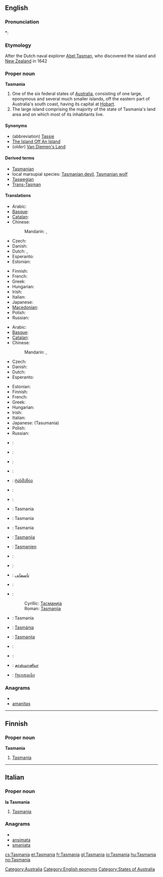 ==English==
{{wikipedia|Tasmania}}

===Pronunciation===
*: {{rhymes|eɪniə}}

===Etymology===
After the Dutch naval explorer [[w:Abel Tasman|Abel Tasman]], who discovered the island and [[New Zealand]] in 1642

===Proper noun===
'''Tasmania'''

# One of the six federal states of [[Australia]], consisting of one large, eponymous and several much smaller islands, off the eastern part of Australia's south coast, having its capital at [[Hobart]].
# The large island comprising the majority of the state of Tasmania's land area and on which most of its inhabitants live.

====Synonyms====
* (abbreviation) [[Tassie]] {{italbrac|colloquial}}
* [[The Island Off An Island]] {{italbrac|colloquial}}
* (''older'') [[Van Diemen's Land]]

====Derived terms====
* [[Tasmanian]]
* local marsupial species: [[Tasmanian devil]], [[Tasmanian wolf]]
* [[Taswegian]] {{italbrac|colloquial}}
* [[Trans-Tasman]] {{italbrac|colloquial}}

====Translations====
{{trans-top|Australian state}}
* Arabic: {{t|ar|تاسمانيا|tr=Tasmāniya}}
* [[Basque]]: {{t-|eu|Tasmania|xs=Basque}}
* [[Catalan]]: {{t-|ca|Tasmània|f}}
* Chinese:
*: Mandarin: {{t-|cmn|塔斯馬尼亞|sc=Hani}}, {{t-|cmn|塔斯马尼亚|tr=Tǎsīmǎníyà|sc=Hani}}
* Czech: {{t-|cs|Tasmánie|f}}
* Danish: {{t-|da|Tasmanien}}
* Dutch: {{t+|nl|Tasmanië}}, {{t-|nl|Tasmania}}
* Esperanto: {{t-|eo|Tasmanio|xs=Esperanto}}
* Estonian: {{t-|et|Tasmaania}}
{{trans-mid}}
* Finnish: {{t-|fi|Tasmania}}
* French: {{t+|fr|Tasmanie}}
* Greek: {{t-|el|Τασμανία|f|tr=Tasmanía}}
* Hungarian: {{t+|hu|Tasmania}}
* Irish: {{t-|ga|Tasmáin|f|alt=an Tasmáin|xs=Irish}}
* Italian: {{t-|it|Tasmania}}
* Japanese: {{t-|ja|タスマニア|tr=Tasumania}}
* [[Macedonian]]: {{t-|mk|Тасманија|f|tr=Tasmánija}}
* Polish: {{t-|pl|Tasmania|f}}
* Russian: {{t-|ru|Тасмания|f|tr=Tasmánija}}
{{trans-bottom}}

{{trans-top|island comprising majority of state}}
* Arabic: {{t|ar|تاسمانيا|tr=Tasmāniya}}
* [[Basque]]: {{t-|eu|Tasmania|xs=Basque}}
* [[Catalan]]: {{t-|ca|Tasmània|f}}
* Chinese:
*: Mandarin: {{t-|cmn|塔斯馬尼亞|alt=塔斯馬尼亞（島）|sc=Hani}}, {{t-|cmn|塔斯马尼亚|alt=塔斯馬尼亞（岛）|tr=Tǎsīmǎníyà [dǎo]|sc=Hani}}
* Czech: {{t-|cs|Tasmánie|f}}
* Danish: {{t-|da|Tasmanien}}
* Dutch: {{t+|nl|Tasmanië}}
* Esperanto: {{t-|eo|Tasmanio|xs=Esperanto}}
{{trans-mid}}
* Estonian: {{t-|et|Tasmaania}}
* Finnish: {{t-|fi|Tasmania}}
* French: {{t+|fr|Tasmanie}}
* Greek: {{t-|el|Τασμανία|f|tr=Tasmanía}}
* Hungarian: {{t+|hu|Tasmania}}
* Irish: {{t-|ga|Tasmáin|f|alt=an Tasmáin|xs=Irish}}
* Italian: {{t-|it|Tasmania}}
* Japanese: {{t-|ja|タスマニア}}(Tasumania)
* Polish: {{t-|pl|Tasmania|f}}
* Russian: {{t-|ru|Тасмания|f|tr=Tasmánija}}
{{trans-bottom}}

{{checktrans-top}}
* {{ttbc|bs}}: {{t-|bs|Tasmanija}}
* {{ttbc|bg}}: {{t-|bg|Тасмания}}
* {{ttbc|hr}}: {{t-|hr|Tasmanija}}
* {{ttbc|gl}}: {{t+|gl|Tasmania|xs=Galician}}
* {{ttbc|ka}}: [[ტასმანია]]
* {{ttbc|de}}: {{t-|de|Tasmanien}}
* {{ttbc|is}}: {{t-|is|Tasmanía}}
* {{ttbc|io}}: Tasmania
* {{ttbc|id}}: Tasmania
* {{ttbc|ia}}: Tasmania
* {{ttbc|lt}}: [[Tasmanija]]
* {{ttbc|lb}}: [[Tasmanien]]
{{trans-mid}}
* {{ttbc|no}}: {{t+|no|Tasmania}}
* {{ttbc|nn}}: {{t-|nn|Tasmania|xs=Norwegian Nynorsk}}
* {{ttbc|fa}}: [[تاسمانی]]
* {{ttbc|pt}}: {{t-|pt|Tasmânia}}
* {{ttbc|sr}}:
*: Cyrillic: [[Тасманија]] {{f}}
*: Roman: [[Tasmanija]] {{f}}
* {{ttbc|scn}}: Tasmania
* {{ttbc|sk}}: [[Tasmánia]]
* {{ttbc|sl}}: [[Tasmanija]]
* {{ttbc|es}}: {{t-|es|Tasmania}}
* {{ttbc|sv}}: {{t-|sv|Tasmanien}}
* {{ttbc|ta}}: [[தாஸ்மானியா]]
* {{ttbc|th}}: [[รัฐแทสเมเนีย]]
{{trans-bottom}}

===Anagrams===
* {{alphagram|aaaimnst}}
* [[amanitas#English|amanitas]]

[[Category:Australia]]
[[Category:English eponyms]]
[[Category:States of Australia]]

----

==Finnish==

===Proper noun===
'''Tasmania'''

# [[Tasmania#English|Tasmania]]

----

==Italian==

===Proper noun===
'''la Tasmania'''

# [[Tasmania#English|Tasmania]]

===Anagrams===
* {{alphagram|aaaimnst}}
* [[ansimata#Italian|ansimata]]
* [[smaniata#Italian|smaniata]]

[[cs:Tasmania]]
[[et:Tasmania]]
[[fr:Tasmania]]
[[gl:Tasmania]]
[[io:Tasmania]]
[[hu:Tasmania]]
[[no:Tasmania]]